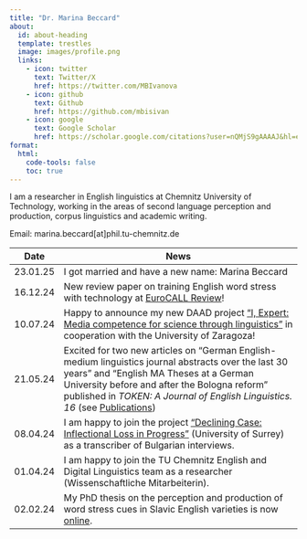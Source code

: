 ```yaml
---
title: "Dr. Marina Beccard"
about:
  id: about-heading
  template: trestles
  image: images/profile.png
  links:
    - icon: twitter
      text: Twitter/X
      href: https://twitter.com/MBIvanova
    - icon: github
      text: Github
      href: https://github.com/mbisivan
    - icon: google
      text: Google Scholar
      href: https://scholar.google.com/citations?user=nQMjS9gAAAAJ&hl=en
format:
  html:
    code-tools: false
    toc: true
---
```


:::{#about-heading}

I am a researcher in English linguistics at Chemnitz University of Technology, working in the areas of second language perception and production, corpus linguistics and academic writing. 

Email: marina.beccard[at]phil.tu-chemnitz.de

| Date       | News                                                                                                                                                                                                                                                                          |
|------------|--------------------------------------------------------------------------------------------------------------------------------------------------------------------------------------------------------------------------------------------------------------------------------|
| 23.01.25   | I got married and have a new name: Marina Beccard                  |
| 16.12.24   | New review paper on training English word stress with technology at <a href="https://doi.org/10.4995/eurocall.2024.20400" target="_blank">EuroCALL Review</a>!                 |
| 10.07.24   | Happy to announce my new DAAD project <a href="https://www.tu-chemnitz.de/phil/english/sections/edling/research/scicom.php" target="_blank">"I, Expert: Media competence for science through linguistics"</a> in cooperation with the University of Zaragoza!                 |
| 21.05.24   | Excited for two new articles on "German English-medium linguistics journal abstracts over the last 30 years" and "English MA Theses at a German University before and after the Bologna reform" published in *TOKEN: A Journal of English Linguistics. 16*  (see <a href="https://mbisivan.github.io/pages/publications.html" target="_blank">Publications</a>) |
| 08.04.24   | I am happy to join the project <a href="https://www.smg.surrey.ac.uk/projects/declining-case-inflectional-loss-in-progress/" target="_blank">"Declining Case: Inflectional Loss in Progress"</a> (University of Surrey) as a transcriber of Bulgarian interviews.              |
| 01.04.24   | I am happy to join the TU Chemnitz English and Digital Linguistics team as a researcher (Wissenschaftliche Mitarbeiterin).                                                                                                                                                    |
| 02.02.24   | My PhD thesis on the perception and production of word stress cues in Slavic English varieties is now <a href="https://nbn-resolving.org/urn:nbn:de:bsz:ch1-qucosa2-892831" target="_blank">online</a>.                                                                        |



:::